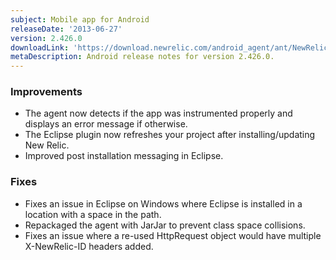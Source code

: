 ```yaml
---
subject: Mobile app for Android
releaseDate: '2013-06-27'
version: 2.426.0
downloadLink: 'https://download.newrelic.com/android_agent/ant/NewRelic_Android_Agent_2.426.0.zip'
metaDescription: Android release notes for version 2.426.0.
---
```


### Improvements

* The agent now detects if the app was instrumented properly and displays an error message if otherwise.
* The Eclipse plugin now refreshes your project after installing/updating New Relic.
* Improved post installation messaging in Eclipse.

### Fixes

* Fixes an issue in Eclipse on Windows where Eclipse is installed in a location with a space in the path.
* Repackaged the agent with JarJar to prevent class space collisions.
* Fixes an issue where a re-used HttpRequest object would have multiple X-NewRelic-ID headers added.
